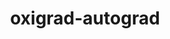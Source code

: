 ---
title: oxigrad-autograd
description: A minimal scalar-valued auto differentiation engine written in Rust with Python bindings
start_date: July 3 2025
end_date: July 5 2025
is_important: true
is_visible: true
is_pinned: true
tags:
- Rust
- Python
- Autograd
- PyO3
repository_urL: https://github.com/lalitm1004/oxigrad/tree/autograd
deployment_url: https://pypi.org/project/oxigrad/
blog_slug: building-oxigrad-autograd
---